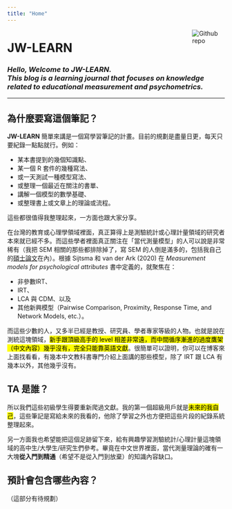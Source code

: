 ```yaml
---
title: "Home"
---
```


[<img src="favicon.ico" style="max-width:15%;min-width:40px;float:right;" alt="Github repo" />](/)

# JW-LEARN
### _Hello, Welcome to JW-LEARN.<br> This blog is a learning journal that focuses on knowledge related to educational measurement and psychometrics._

---

## 為什麼要寫這個筆記？

**JW-LEARN** 簡單來講是一個寫學習筆記的計畫。目前的規劃是盡量日更，每天只要紀錄一點點就行。例如：

- 某本書提到的幾個知識點、
- 某一個 R 套件的幾種寫法、
- 或一天測試一種模型寫法、
- 或整理一個最近在關注的書單、
- 講解一個模型的數學基礎、
- 或整理書上或文章上的理論或流程。

這些都很值得我整理起來，一方面也跟大家分享。

在台灣的教育或心理學領域裡面，真正算得上是測驗統計或心理計量領域的研究者本來就已經不多。而這些學者裡面真正關注在「當代測量模型」的人可以說是非常稀有（我把 SEM 相關的那些都排除掉了，寫 SEM 的人倒是滿多的，包括我自己的[碩士論文](https://hdl.handle.net/11296/zz563u)在內）。根據 Sijtsma 和 van der Ark (2020) 在 _Measurement models for psychological attributes_ 書中定義的，就聚焦在：

- 非參數IRT、
- IRT、
- LCA 與 CDM、以及
- 其他新興模型（Pairwise Comparison, Proximity, Response Time, and Network Models, etc.）。

而這些少數的人，又多半已經是教授、研究員、學者專家等級的人物。也就是說在測統這塊領域，<mark>新手跟頂級高手的 level 相差非常遠，而中間循序漸進的過度鷹架（中文內容）幾乎沒有，完全只能靠英語文獻</mark>。很簡單可以證明，你可以在博客來上面找看看，有幾本中文教科書專門介紹上面講的那些模型，除了 IRT 跟 LCA 有幾本以外，其他幾乎沒有。

## TA 是誰？

所以我們這些初級學生得要重新爬過文獻。我的第一個超級用戶就是<mark>未來的我自己</mark>，這些筆記是寫給未來的我看的，他除了學習之外也方便把這些片段的紀錄系統整理起來。

另一方面我也希望能把這個足跡留下來，給有興趣學習測驗統計/心理計量這塊領域的高中生/大學生/研究生們參考。畢竟在中文世界裡面，當代測量理論的確有一大塊**從入門到精通**（希望不是從入門到放棄）的知識內容缺口。


## 預計會包含哪些內容？

（這部分有待規劃）


